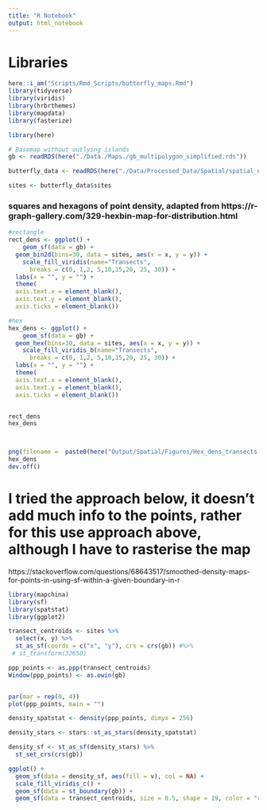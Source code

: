 ```yaml
---
title: "R Notebook"
output: html_notebook
---
```

# Libraries
```r
here::i_am("Scripts/Rmd_Scripts/butterfly_maps.Rmd")
library(tidyverse)
library(viridis)
library(hrbrthemes)
library(mapdata)
library(fasterize)

library(here)
```

```r
# Basemap without outlying islands
gb <- readRDS(here("./Data./Maps./gb_multipolygon_simplified.rds"))

butterfly_data <- readRDS(here("./Data/Processed_Data/Spatial/spatial_ukbms_obs_sites_spp.rds"))

sites <- butterfly_data$sites

```


### squares and hexagons of point density, adapted from https://r-graph-gallery.com/329-hexbin-map-for-distribution.html
```r
#rectangle
rect_dens <- ggplot() + 
    geom_sf(data = gb) +
  geom_bin2d(bins=30, data = sites, aes(x = x, y = y)) +
    scale_fill_viridis(name="Transects", 
      breaks = c(0, 1,2, 5,10,15,20, 25, 30)) + 
  labs(x = "", y = "") + 
  theme(
  axis.text.x = element_blank(),
  axis.text.y = element_blank(),
  axis.ticks = element_blank())

#hex
hex_dens <- ggplot() + 
    geom_sf(data = gb) +
  geom_hex(bins=30, data = sites, aes(x = x, y = y)) +
    scale_fill_viridis_b(name="Transects", 
      breaks = c(0, 1,2, 5,10,15,20, 25, 30)) + 
  labs(x = "", y = "") + 
  theme(
  axis.text.x = element_blank(),
  axis.text.y = element_blank(),
  axis.ticks = element_blank())


rect_dens
hex_dens



png(filename =  paste0(here("Output/Spatial/Figures/Hex_dens_transects.png/")))
hex_dens
dev.off()
```


# I tried the approach below, it doesn't add much info to the points, rather for this use approach above, although I have to rasterise the map


https://stackoverflow.com/questions/68643517/smoothed-density-maps-for-points-in-using-sf-within-a-given-boundary-in-r
```r
library(mapchina)
library(sf)
library(spatstat)
library(ggplot2)
```



```r

transect_centroids <- sites %>%
  select(x, y) %>%
  st_as_sf(coords = c("x", "y"), crs = crs(gb)) #%>%
 # st_transform(32650)
```



```r
ppp_points <- as.ppp(transect_centroids)
Window(ppp_points) <- as.owin(gb)


par(mar = rep(0, 4))
plot(ppp_points, main = "")
```


```r
density_spatstat <- density(ppp_points, dimyx = 256)

density_stars <- stars::st_as_stars(density_spatstat)

density_sf <- st_as_sf(density_stars) %>%
  st_set_crs(crs(gb))

ggplot() +
  geom_sf(data = density_sf, aes(fill = v), col = NA) +
  scale_fill_viridis_c() +
  geom_sf(data = st_boundary(gb)) +
  geom_sf(data = transect_centroids, size = 0.5, shape = 19, color = "red")

```


